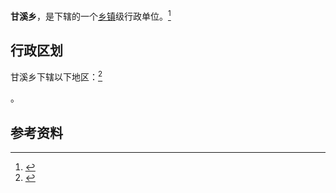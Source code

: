 {{中国乡级行政区|52/26/23/201/000}}

'''甘溪乡'''，是{{PRC admin/fullname|52/26/23/201/000|3}}下辖的一个[[乡镇|乡镇]]级行政单位。<ref>{{PRC admin/ref sgc|{{PRC admin/parent|52/26/23/201/000}}}}</ref>

== 行政区划 ==

甘溪乡下辖以下地区：<ref>{{PRC admin/ref sgc|52/26/23/201/000}}</ref>

{{PRC admin/children|52/26/23/201/000}}。

== 参考资料 ==

{{reflist}}

{{行政区划小作品}}
{{PRC admin/navcat|52/26/23/201/000}}